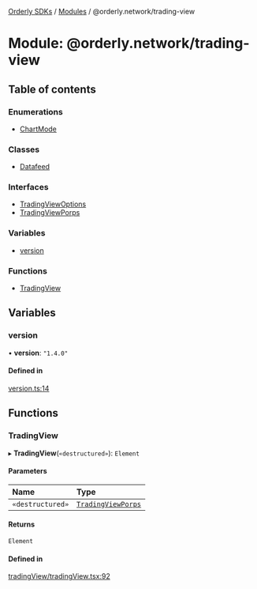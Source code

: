 [Orderly SDKs](/sdks/tech-doc/README) / [Modules](/sdks/tech-doc/modules) / @orderly.network/trading-view

# Module: @orderly.network/trading-view

## Table of contents

### Enumerations

- [ChartMode](/sdks/tech-doc/enums/orderly_network_trading_view.ChartMode)

### Classes

- [Datafeed](/sdks/tech-doc/classes/orderly_network_trading_view.Datafeed)

### Interfaces

- [TradingViewOptions](/sdks/tech-doc/interfaces/orderly_network_trading_view.TradingViewOptions)
- [TradingViewPorps](/sdks/tech-doc/interfaces/orderly_network_trading_view.TradingViewPorps)

### Variables

- [version](/sdks/tech-doc/modules/orderly_network_trading_view#version)

### Functions

- [TradingView](/sdks/tech-doc/modules/orderly_network_trading_view#tradingview)

## Variables

### version

• **version**: ``"1.4.0"``

#### Defined in

[version.ts:14](https://github.com/OrderlyNetwork/js-sdk/blob/91fd031/packages/trading-view/src/version.ts#L14)

## Functions

### TradingView

▸ **TradingView**(`«destructured»`): `Element`

#### Parameters

| Name | Type |
| :------ | :------ |
| `«destructured»` | [`TradingViewPorps`](../interfaces/orderly_network_trading_view.TradingViewPorps) |

#### Returns

`Element`

#### Defined in

[tradingView/tradingView.tsx:92](https://github.com/OrderlyNetwork/js-sdk/blob/91fd031/packages/trading-view/src/tradingView/tradingView.tsx#L92)
